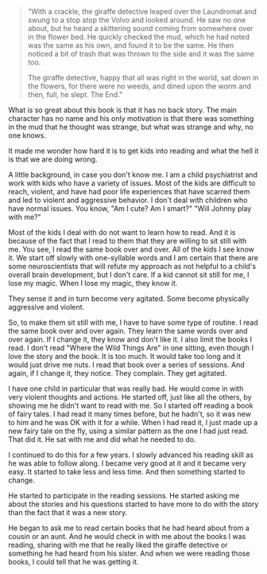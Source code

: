 
<div className={styles["Welcome"]}>

>"With a crackle, the giraffe detective leaped over the Laundromat and swung to a stop atop the Volvo and looked around. He saw no one about, but he heard a skittering sound coming from somewhere over in the flower bed. He quickly checked the mud, which he had noted was the same as his own, and found it to be the same. He then noticed a bit of trash that was thrown to the side and it was the same too.
>
>The giraffe detective, happy that all was right in the world, sat down in the flowers, for there were no weeds, and dined upon the worm and then, full, he slept. The End."

What is so great about this book is that it has no back story. The main character has no name and his only motivation is that there was something in the mud that he thought was strange, but what was strange and why, no one knows.

It made me wonder how hard it is to get kids into reading and what the hell it is that we are doing wrong.

A little background, in case you don't know me. I am a child psychiatrist and work with kids who have a variety of issues. Most of the kids are difficult to reach, violent, and have had poor life experiences that have scarred them and led to violent and aggressive behavior. I don't deal with children who have normal issues. You know, "Am I cute? Am I smart?" "Will Johnny play with me?"

Most of the kids I deal with do not want to learn how to read. And it is because of the fact that I read to them that they are willing to sit still with me. You see, I read the same book over and over. All of the kids I see know it. We start off slowly with one-syllable words and I am certain that there are some neuroscientists that will refute my approach as not helpful to a child's overall brain development, but I don't care. If a kid cannot sit still for me, I lose my magic. When I lose my magic, they know it.

They sense it and in turn become very agitated. Some become physically aggressive and violent.

So, to make them sit still with me, I have to have some type of routine. I read the same book over and over again. They learn the same words over and over again. If I change it, they know and don't like it. I also limit the books I read. I don't read "Where the Wild Things Are" in one sitting, even though I love the story and the book. It is too much. It would take too long and it would just drive me nuts. I read that book over a series of sessions. And again, if I change it, they notice. They complain. They get agitated.

I have one child in particular that was really bad. He would come in with very violent thoughts and actions. He started off, just like all the others, by showing me he didn't want to read with me. So I started off reading a book of fairy tales. I had read it many times before, but he hadn't, so it was new to him and he was OK with it for a while. When I had read it, I just made up a new fairy tale on the fly, using a similar pattern as the one I had just read. That did it. He sat with me and did what he needed to do.

I continued to do this for a few years. I slowly advanced his reading skill as he was able to follow along. I became very good at it and it became very easy. It started to take less and less time. And then something started to change.

He started to participate in the reading sessions. He started asking me about the stories and his questions started to have more to do with the story than the fact that it was a new story.

He began to ask me to read certain books that he had heard about from a cousin or an aunt. And he would check in with me about the books I was reading, sharing with me that he really liked the giraffe detective or something he had heard from his sister. And when we were reading those books, I could tell that he was getting it.

</div>

